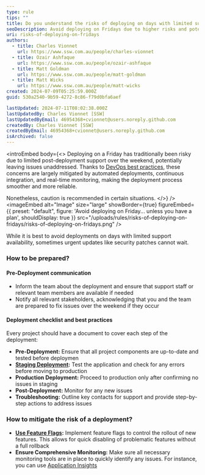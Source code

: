 ```yaml
---
type: rule
tips: ""
title: Do you understand the risks of deploying on days with limited support?
seoDescription: Avoid deploying on Fridays due to higher risks and potential weekend issues; if necessary, ensure comprehensive monitoring, follow a pre-deployment checklist, and have a robust communication and contingency plan in place
uri: risks-of-deploying-on-fridays
authors:
  - title: Charles Vionnet
    url: https://www.ssw.com.au/people/charles-vionnet
  - title: Ozair Ashfaque
    url: https://www.ssw.com.au/people/ozair-ashfaque
  - title: Matt Goldman
    url: https://www.ssw.com.au/people/matt-goldman
  - title: Matt Wicks
    url: https://www.ssw.com.au/people/matt-wicks
created: 2024-07-09T05:25:59.000Z
guid: 530a2540-9b59-4272-8c86-f79d0bfa6aef

lastUpdated: 2024-07-11T08:02:38.000Z
lastUpdatedBy: Charles Vionnet [SSW]
lastUpdatedByEmail: 46954368+cvionnet@users.noreply.github.com
createdBy: Charles Vionnet [SSW]
createdByEmail: 46954368+cvionnet@users.noreply.github.com
isArchived: false
---
```


<introEmbed
  body={<>
Deploying on a Friday has traditionally been risky due to limited post-deployment support over the weekend, potentially leaving issues unaddressed. Thanks to [DevOps best practices](/rules-to-better-devops), these concerns are largely mitigated by automated deployments, continuous integration, and real-time monitoring, making the deployment process smoother and more reliable.

Nonetheless, caution is recommended in certain situations.
  </>}
/>
<imageEmbed
  alt="Image"
  size="large"
  showBorder={true}
  figureEmbed={{
    preset: "default",
    figure: 'Avoid deploying on Friday... unless you have a plan',
    shouldDisplay: true
  }}
  src="/uploads/rules/risks-of-deploying-on-fridays/risks-of-deploying-on-fridays.png"
/>

While it is best to avoid deployments on days with limited support availability, sometimes urgent updates like security patches cannot wait.

### How to be prepared?

#### Pre-Deployment communication

- Inform the team about the deployment and ensure that support staff or relevant team members are available if needed
- Notify all relevant stakeholders, acknowledging that you and the team are prepared to fix issues over the weekend if they occur

#### Deployment checklist and best practices

Every project should have a document to cover each step of the deployment:

- **Pre-Deployment:** Ensure that all project components are up-to-date and tested before deploymen
- **[Staging Deployment](/do-you-have-separate-development-testing-and-production-environments):** Test the application and check for any errors before moving to production
- **Production Deployment:** Proceed to production only after confirming no issues in staging
- **Post-Deployment:** Monitor for any new issues
- **Troubleshooting:** Outline key contacts for support and provide step-by-step actions to address issues

### How to mitigate the risk of a deployment?

- **[Use Feature Flags](/a-b-testing/):** Implement feature flags to control the rollout of new features. This allows for quick disabling of problematic features without a full rollback
- **Ensure Comprehensive Monitoring:** Make sure all necessary monitoring tools are in place to quickly identify any issues. For instance, you can use [Application Insights](/how-to-set-up-application-insights/)
